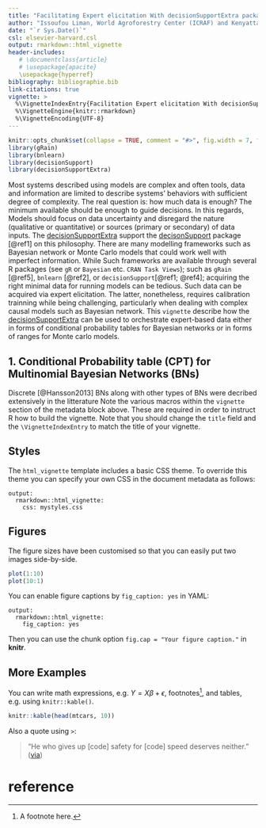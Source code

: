 ```yaml
---
title: "Facilitating Expert elicitation With decisionSupportExtra package"
author: "Issoufou Liman, World Agroforestry Center (ICRAF) and Kenyatta University ([issoufoul@gmail.com / L.issoufou@cgiar.org](mailto:issoufoul@gmail.com; L.issoufou@cgiar.org))"
date: "`r Sys.Date()`"
csl: elsevier-harvard.csl
output: rmarkdown::html_vignette
header-includes:
   # \documentclass{article}
   # \usepackage{apacite}
   \usepackage{hyperref}
bibliography: bibliographie.bib
link-citations: true
vignette: >
  %\VignetteIndexEntry{Facilitation Expert elicitation With decisionSupportExtra package}
  %\VignetteEngine{knitr::rmarkdown}
  %\VignetteEncoding{UTF-8}
---
```


```r
knitr::opts_chunk$set(collapse = TRUE, comment = "#>", fig.width = 7, fig.height = 7, fig.align = "center")
library(gRain)
library(bnlearn)
library(decisionSupport)
library(decisionSupportExtra)
```

Most systems described using models are complex and often tools, data and information are limited to describe systems' behaviors with sufficient degree of complexity. The real question is: how much data is enough? The minimum available should be enough to guide decisions. In this regards, Models should focus on data uncertainty and disregard the nature (qualitative or quantitative) or sources (primary or secondary) of data inputs. The [decisionSupportExtra](https://github.com/Issoufou-Liman/decisionSupportExtra) support the [decisonSupport](https://cran.r-project.org/web/packages/decisionSupport/index.html) package [@ref1] on this philosophy. There are many modelling frameworks such as Bayesian network or Monte Carlo models that could work well with imperfect information. While Such frameworks are available through several R packages (see `gR` or `Bayesian` etc. `CRAN Task Views`); such as `gRain` [@ref5], `bnlearn` [@ref2], or `decisionSupport`[@ref1; @ref4]; acquiring the right minimal data for running models can be tedious. Such data can be acquired via expert elicitation. The latter, nonetheless, requires calibration trainning while being challenging, particularly when dealing with complex causal models such as Bayesian network. This `vignette` describe how the [decisionSupportExtra](https://github.com/Issoufou-Liman/decisionSupportExtra)  can be used to orchestrate expert-based data either in forms of conditional probability tables for Bayesian networks or in forms of ranges for Monte carlo models.

## 1. Conditional Probability table (CPT) for Multinomial Bayesian Networks (BNs)

Discrete [@Hansson2013] BNs along with other types of BNs were decribed extensively in the litterature  Note the various macros within the `vignette` section of the metadata block above. These are required in order to instruct R how to build the vignette. Note that you should change the `title` field and the `\VignetteIndexEntry` to match the title of your vignette.

## Styles

The `html_vignette` template includes a basic CSS theme. To override this theme you can specify your own CSS in the document metadata as follows:

    output: 
      rmarkdown::html_vignette:
        css: mystyles.css

## Figures

The figure sizes have been customised so that you can easily put two images side-by-side. 

```r
plot(1:10)
plot(10:1)
```

You can enable figure captions by `fig_caption: yes` in YAML:

    output:
      rmarkdown::html_vignette:
        fig_caption: yes

Then you can use the chunk option `fig.cap = "Your figure caption."` in **knitr**.

## More Examples

You can write math expressions, e.g. $Y = X\beta + \epsilon$, footnotes^[A footnote here.], and tables, e.g. using `knitr::kable()`.

```r
knitr::kable(head(mtcars, 10))
```

Also a quote using `>`:

> "He who gives up [code] safety for [code] speed deserves neither."
([via](https://twitter.com/hadleywickham/status/504368538874703872))

# reference
